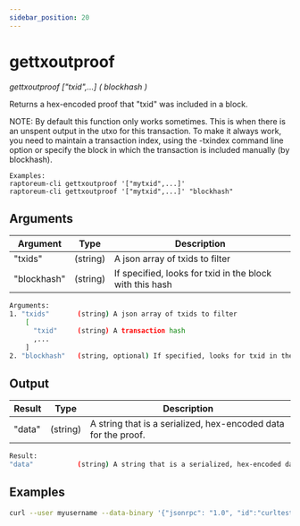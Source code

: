 ```yaml
---
sidebar_position: 20
---
```


# gettxoutproof

*gettxoutproof ["txid",...] ( blockhash )*

Returns a hex-encoded proof that "txid" was included in a block.

NOTE: By default this function only works sometimes. This is when there is an
unspent output in the utxo for this transaction. To make it always work,
you need to maintain a transaction index, using the -txindex command line option or
specify the block in which the transaction is included manually (by blockhash).

```
Examples:
raptoreum-cli gettxoutproof '["mytxid",...]'
raptoreum-cli gettxoutproof '["mytxid",...]' "blockhash"
```

<!-- <ReactPlayer playing controls url={[
    {src: `${require('./assets/placeholder.webm').default}`, type: 'video/webm'}]} /> -->


## Arguments

| Argument | Type | Description |
|--|--|--|
| "txids" | (string) | A json array of txids to filter |
| "blockhash" | (string) | If specified, looks for txid in the block with this hash |

```bash
Arguments:
1. "txids"       (string) A json array of txids to filter
    [
      "txid"     (string) A transaction hash
      ,...
    ]
2. "blockhash"   (string, optional) If specified, looks for txid in the block with this hash
```

## Output

| Result | Type | Description |
|--|--|--|
| "data" | (string) | A string that is a serialized, hex-encoded data for the proof. |

```bash
Result:
"data"           (string) A string that is a serialized, hex-encoded data for the proof.
```


## Examples

```bash
curl --user myusername --data-binary '{"jsonrpc": "1.0", "id":"curltest", "method": "gettxoutproof", "params": [["mytxid",...], "blockhash"] }' -H 'content-type: text/plain;' http://127.0.0.1:9998/
```
